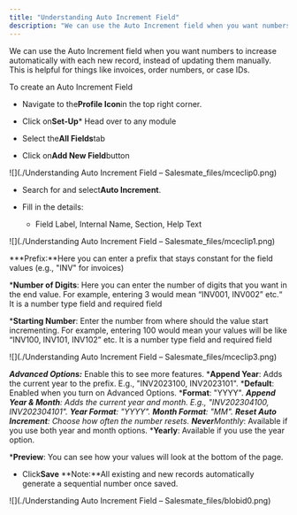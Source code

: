 ```yaml
---
title: "Understanding Auto Increment Field"
description: "We can use the Auto Increment field when you want numbers to increase automatically with each new record, instead of updating them manually. This is h..."
---
```


We can use the Auto Increment field when you want numbers to increase automatically with each new record, instead of updating them manually. This is helpful for things like invoices, order numbers, or case IDs.

To create an Auto Increment Field


*   Navigate to the**Profile Icon**in the top right corner.

*   Click on**Set-Up***   Head over to any module

*   Select the**All Fields**tab

*   Click on**Add New Field**button

![](./Understanding Auto Increment Field – Salesmate_files/mceclip0.png)


*   Search for and select**Auto Increment**.

*   Fill in the details:
    *   Field Label, Internal Name, Section, Help Text

![](./Understanding Auto Increment Field – Salesmate_files/mceclip1.png)


***Prefix:**Here you can enter a prefix that stays constant for the field values (e.g., "INV" for invoices)

***Number of Digits**: Here you can enter the number of digits that you want in the end value. For example, entering 3 would mean “INV001, INV002” etc.“ It is a number type field and required field

***Starting Number**: Enter the number from where should the value start incrementing. For example, entering 100 would mean your values will be like “INV100, INV101, INV102” etc. It is a number type field and required field

![](./Understanding Auto Increment Field – Salesmate_files/mceclip3.png)


***Advanced Options:***   Enable this to see more features.
    ***Append Year**: Adds the current year to the prefix. E.g., "INV2023100, INV2023101".
        ***Default**: Enabled when you turn on Advanced Options.
        ***Format**: "YYYY".
    ***Append Year & Month**: Adds the current year and month. E.g., "INV202304100, INV202304101".
        ***Year Format**: "YYYY".
        ***Month Format**: "MM".
    ***Reset Auto Increment**: Choose how often the number resets.
        ***Never*****Monthly**: Available if you use both year and month options.
        ***Yearly**: Available if you use the year option.


***Preview**: You can see how your values will look at the bottom of the page.

*   Click**Save**<Note>
**Note:**All existing and new records automatically generate a sequential number once saved.

</Note>

![](./Understanding Auto Increment Field – Salesmate_files/blobid0.png)
